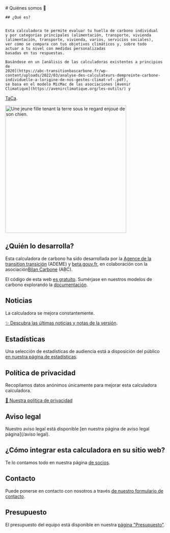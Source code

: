 <div className="flex flex-wrap gap-16 pb-8 md:flex-nowrap">
  <div>
    # Quiénes somos 🦔

    ## ¿Qué es?


    Esta calculadora te permite evaluar tu huella de carbono individual
    y por categorías principales (alimentación, transporte, vivienda
    (alimentación, transporte, vivienda, varios, servicios sociales),
    ver cómo se compara con tus objetivos climáticos y, sobre todo
    actuar a tu nivel con medidas personalizadas
    basadas en tus respuestas.

    Basándose en un [análisis de las calculadoras existentes a principios de
    2020](https://abc-transitionbascarbone.fr/wp-content/uploads/2022/03/analyse-des-calculateurs-dempreinte-carbone-individuelle-a-lorigine-de-nos-gestes-climat-vf-.pdf),
    se basa en el modelo MicMac de las asociaciones [Avenir
    Climatique](https://avenirclimatique.org/les-outils/) y
   <a href="https://www.taca.asso.fr/">TaCa</a>.
  </div>

  <img
    className="self-center border-none max-w-[50vw]"
    src="https://nosgestesclimat-prod.s3.fr-par.scw.cloud/cms/girl_holding_earth_3373a344b0.svg"
    width="380"
    height="400"
    alt="Une jeune fille tenant la terre sous le regard enjoué de son chien."
  />
</div>



## ¿Quién lo desarrolla?

Esta calculadora de carbono ha sido desarrollada por la [Agence de la transition
transición](https://www.ademe.fr/) (ADEME) y
<a href="https://beta.gouv.fr/">beta.gouv.fr</a>, en colaboración con la
asociación<a href="https://www.associationbilancarbone.fr/">Bilan Carbone</a>
(ABC).

El código de esta web <a href="https://github.com/betagouv/ecolab-data">es gratuito</a>.
Sumérjase en nuestros modelos de carbono explorando la
<a href="/documentation">documentación</a>.

## Noticias

La calculadora se mejora constantemente.

[✨️ Descubra las últimas noticias y
notas de la versión](/noticias).

## Estadísticas

Una selección de estadísticas de audiencia está a disposición del público <a href="/stats">en nuestra página de estadísticas</a>.

## Política de privacidad

Recopilamos datos anónimos únicamente para mejorar esta calculadora
calculadora.

<a href="/vie-privée">🍪 Nuestra política de privacidad</a>

## Aviso legal

Nuestro aviso legal está disponible [en nuestra página de aviso legal
página](/aviso legal).

## ¿Cómo integrar esta calculadora en su sitio web?

Te lo contamos todo en nuestra página <a href="/partenaires">de socios</a>.

## Contacto

Puede ponerse en contacto con nosotros a través <a href="/contact">de nuestro formulario de contacto</a>.

## Presupuesto

El presupuesto del equipo está disponible en nuestra <a href="/budget">página "Presupuesto"</a>.

